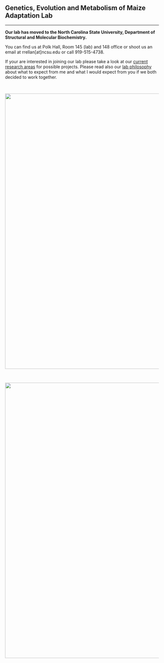 <!-- break -->
<br>	<br>
<!-- break -->  

## **G**enetics, **E**volution and **M**etabolism of **M**aize **A**daptation Lab

-----------

**Our lab has moved to the North Carolina State University, Department of Structural and Molecular Biochemistry.** 

You can find us at Polk Hall, Room 145 (lab) and 148 office or shoot us an email at  rrellan[at]ncsu.edu or call 919-515-4738.

If your are interested in joining our lab please take a look at our [current research areas](http://www.rrlab.org/research.html) for possible projects. Please read also our [lab philosophy](http://www.rrlab.org/expectations.html) about what to expect from me and what I would expect from you if we both decided to work together.     

<br>

<img src="images/nevado_de_toluca.png" style="width: 900px;">

<br>

<img src="images/winter_nursery_jan_2017.png" style="width: 900px;">  


